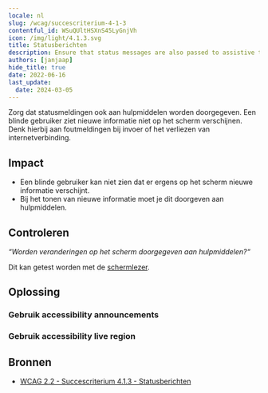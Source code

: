 ```yaml
---
locale: nl
slug: /wcag/succescriterium-4-1-3
contentful_id: WSuQUltHSXnS45LyGnjVh
icon: /img/light/4.1.3.svg
title: Statusberichten
description: Ensure that status messages are also passed to assistive technologies.
authors: [janjaap]
hide_title: true
date: 2022-06-16
last_update:
  date: 2024-03-05
---
```


<Hero
  title="Statusberichten"
  image="/img/light/4.1.3.svg"
  alt="WCAG 4.1.3 - Logo"
  prefix="Succescriterium 4.1.3"
  suffix="Niveau AA"
/>

Zorg dat statusmeldingen ook aan hulpmiddelen worden doorgegeven. Een blinde gebruiker ziet nieuwe informatie niet op het scherm verschijnen. Denk hierbij aan foutmeldingen bij invoer of het verliezen van internetverbinding.

## Impact

- Een blinde gebruiker kan niet zien dat er ergens op het scherm nieuwe informatie verschijnt.
- Bij het tonen van nieuwe informatie moet je dit doorgeven aan hulpmiddelen.

## Controleren

*“Worden veranderingen op het scherm doorgegeven aan hulpmiddelen?“*

Dit kan getest worden met de [schermlezer](/nl/stats/schermlezer).

## Oplossing

### Gebruik accessibility announcements

<CodeSample id="accessibility-announcement" locale="nl"/>

### Gebruik accessibility live region

<CodeSample id="accessibility-live-region" locale="nl"/>

## Bronnen

- [WCAG 2.2 - Succescriterium 4.1.3 - Statusberichten](https://www.w3.org/Translations/WCAG22-nl/#statusberichten)
